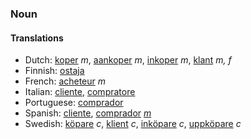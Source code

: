 ===Noun===

====Translations====
*Dutch: [[koper]] ''m'', [[aankoper]] ''m'', [[inkoper]] ''m'', [[klant]] ''m, f''
*Finnish: [[ostaja]]
*French: [[acheteur]] ''m''
*Italian: [[cliente]], [[compratore]]
*Portuguese: [[comprador]]
*Spanish: [[:es:cliente|cliente]], [[:es:comprador|comprador]] ''[[:es:m|m]]''
*Swedish: [[köpare]] ''c'', [[klient]] ''c'', [[inköpare]] ''c'', [[uppköpare]] ''c''